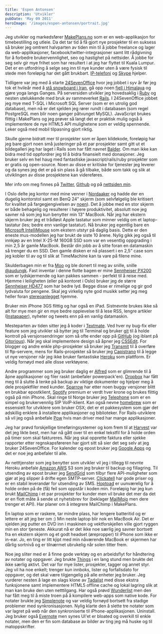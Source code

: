 ```yaml
---
title: 'Espen Antonsen'
description: 'Utvikler'
pubDate: 'May 09 2011'
heroImage: '/images/espen-antonsen/portrait.jpg'
---
```







<Question1/>


<p>
Jeg utvikler og markedsfører <a href="http://makeplans.no">MakePlans.no</a> som er en web-applikasjon for timebestilling og utleie. 
Da det tar tid å få gjort nye prosjekter til en suksess så bruker jeg omtrent halvparten av tiden min 
til å jobbe freelance og lager da web-applikasjoner, facebook/twitter-integrasjoner samt litt 
rådgivning for å forbedre brukervennlighet, seo og hastighet på nettsider. Å jobbe for seg selv gir mye 
frihet som har resultert i at jeg har flyttet til Kuala Lumpur. Det er en utfordring å selge seg inn til 
nye kunder uten å være fysisk til stede men foreløpig har det gått brukbart. <a href="http://oyatel.no">IP-telefoni</a> og <a href="http://skype.com">Skype</a> hjelper.
</p>

<p>
Tidligere var jeg med å starte <a href="http://24sevenoffice.no">24SevenOffice</a> hvor jeg jobbet i syv år før jeg tok et hvileår med å 
<a href="http://photos.inspired.no/collections/1-iran/albums/1-dizin">stå snowboard i Iran</a>, gå opp noen <a href="http://travel.inspired.no/annapurna-circuit-trek">fjell i Himalaya</a> og gjøre yoga langs Ganges. 
På serversiden utvikler jeg hovedsaklig i <a href="http://ruby-lang.org">Ruby</a> og nesten utelukkende med bruk av rammeverket <a href="http://rubyonrails.org">Rails</a>. 
I 24SevenOffice jobbet jeg mye med T-SQL i Microsoft SQL Server (som er en utrolig god database), 
men nå er det sjelden jeg rører rundt i databasen (som regel PostgreSQL men blir noen ganger påtvunget MySQL). 
JavaScript brukes flittig i MakePlans og jeg prøver så langt det er praktisk mulig også å implementere 
de nye HTML5 API mulighetene som er veldig spennende. Leker også med mobil tilpasning gjort riktig.
</p>

<p>
Skulle gjerne bidratt mer til prosjekter som er åpen kildekode, foreløpig har jeg bare gjort noen 
små justeringer på et par prosjekter samt gitt ut et bildegalleri jeg har laget i Rails som har fått navnet 
<a href="http://balderapp.com">Balder</a>. Om man ikke kan bidra med tid oppfordrer jeg til å bidra finansielt med donasjoner. 
Jeg bruker selv en hel haug med fantastiske javascript/rails/ruby prosjekter som er gratis og open-source. 
Noen av disse er kritiske for tjenester jeg leverer og da synes jeg det er på sin plass å gå tilbake, både 
som takk og slik at utviklingen av disse prosjektene kan videreføres.
</p>

<p>
Mer info om meg finnes på <a href="http://twitter.com/EspenAntonsen">Twitter</a>, <a href="http://github.com/espen">Github</a> og på <a href="http://inspired.no">nettsiden min</a>.
</p>

<Question2/>

<p>
I Oslo delte jeg kontor med mine venner i <a href="http://nordaaker.no">Nordaaker</a> og hadde der en dugelig kontorstol samt en BenQ 24" 
skjerm (som selvfølgelig ble kritisert for kvalitet på fargegjengivelsen av <a href="http://twitter.com/arne">noen</a>). 
Det å jobbe med en stor skjerm er både behagelig og resulterer i høyere produktivitet, absolutt noe jeg 
savner nå som jeg kun benytter min 13" MacBook. Når jeg har ekstern skjerm bruker jeg et trådløst 
Apple tastatur som minner veldig om et laptop-tastatur (les; bedre enn vanlige tastatur). 
Nå bruker jeg egentlig bare en <a href="http://www.microsoft.com/hardware/en-us/p/intellimouse-explorer-3.0/B75-00113">Microsoft IntelliMouse</a> som ekstern utstyr på daglig basis. 
Dette er den eneste mus-modellen jeg har brukt de siste 10 årene. Nylig gikk jeg også til innkjøp av en 
Intel X-25-M 160GB SSD som var en vesentlig oppgrading i min 2,5 år gamle MacBook. 
Består din jobb av å sitte foran en datamaskin så trenger du en SSD. Den gamle disken er nå plassert i en 2,5" 
case som jeg kobler til av og til slik at TimeMachine kan ta vare på filene mine.
</p>

<p>
Skulderbagen min er fra <a href="http://www.moolight.com/alltogether.html">Moo</a> og ble donert til meg av snille, snille <a href="http://twitter.com/audungk">@audungk</a>. 
Fast inventar i denne flotte bagen er mine <a href="http://amazon.com/Sennheiser-PX200-Collapsible-High-Performance-Headphones/dp/B000089GN4">Sennheiser PX200</a> som er lydskjermende og kan pakkes sammen - 
perfekt til å reise med. Hjemme i leiligheten (eller på kontoret i Oslo) bruker jeg de større <a href="http://amazon.co.uk/Sennheiser-HD477-Headphones/dp/B00009QH7G">Sennheiser HD477</a> som har bedre lyd.
Begge disse er rimelige og gir god lydvaluta for pengene. Skal jeg virkelig nyte god musikk setter jeg meg heller foran <a href="http://www.audiophysic.de/yara_II_evolution/index_e.html">stereoanlegget</a> hjemme.
</p>

<p>
Bruker min iPhone 3GS flittig og har også en iPad. Sistnevnte brukes ikke så alt for mye men gir en mye 
bedre opplevelse til å lese RSS, lengre artikler (<a href="http://instapaper.com/">Instapaper</a>), nyheter og tweets enn på en vanlig datamaskin.
</p>

<Question3/>

<p>
Mesteparten av tiden sitter jeg å koder i <a href="http://macromates.com/">Textmate</a>. Ved hver ny bug-fix eller feature som jeg utvikler så bytter jeg til Terminal og 
bruker <a href="http://git-scm.com/">git</a> til å holde kontroll på versjonsendringer som så ofte ender opp på <a href="https://github.com/">GitHub</a> (og iblant på <a href="http://gitorious.org/">Gitorious</a>). 
Når jeg skal implementere design så åpner jeg <a href="http://macrabbit.com/cssedit/">CSSEdit</a>. For blogger og andre enkle php-prosjekter så bruker 
jeg <a href="http://panic.com/transmit/">Transmit</a> til å overføre til ftp-servere, mens for Rails-prosjekter så bruker jeg <a href="https://github.com/capistrano/capistrano">Capistrano</a> til å 
legge ut nye versjoner når jeg ikke bruker fantastiske <a href="http://heroku.com">Heroku</a> som plattform. Er veldig fornøyd med alle disse verktøyene.
</p>

<p>
Andre programmer som jeg bruker daglig er <a href="http://alfredapp.com">Alfred</a> som er glimrende til å åpne applikasjoner og filer raskt (anbefaler powerpack'en). 
<a href="http://dropbox.com">Dropbox</a> har fått meg til å slutte å tenke på backup av viktige dokumenter og hjelper meg å dele prosjektfiler med kunder. 
<a href="http://www.sparrowmailapp.com/">Sparrow</a> har etter noen buggy versjoner blitt en brukbar epostklient, <a href="http://www.spotify.com">Spotify</a> premium er verdt hver krone og 
brukes flittig også på min iPhone. Skal ringe til Norge bruker jeg <a href="http://www.tlphn.com/">Telephone</a> som er en simpel og 
brukervennlig SIP VoIP-klient. Kan også nevne <a href="http://mxcl.github.com/homebrew/">homebrew</a> som er essensielt for utviklere som bruker OSX; 
det er et pakkesystem som gjør det adskillig enklere å installere applikasjoner og biblioteker. For Rails-utviklere så vil jeg også anbefale <a href="http://pow.cx/">Pow</a> hvis man driver med har mange applikasjoner.
</p>

<p>
Jeg har prøvd forskjellige timeføringsystemer og kom frem til at <a href="http://www.getharvest.com/">Harvest</a> var det jeg likte best, men har nå gått over til en enkel tekstfil for å holde orden på timer som skal faktureres.
Når jeg skal opprette faktura eller sjekke rapporter etter regnskapsføreren har gjort sitt så sier det seg selv at jeg bruker 24SevenOffice. 
For kalender og epost bruker jeg <a href="http://www.google.com/apps/">Google Apps</a> og det er noe jeg anbefaler til alle.
</p>

<p>
Av netttjenster som jeg benytter som utvikler vil jeg i tillegg til nevnte Heroku anbefale <a href="http://aws.amazon.com/">Amazon AWS</a> S3 som jeg bruker til backup og fillagring. 
Til utsending av epost bruker jeg <a href="http://sendgrid.com/">SendGrid</a> som tilbyr flere API-muligheter som gjør at jeg slipper å drifte egen SMTP-server. 
<a href="http://www.clickatell.com/">Clickatell</a> har gode priser og er en stabil leverandør for utsending av SMS. 
<a href="http://hoptoadapp.com/">Hoptoad</a> er uunværelig for å holde orden på de (få) feil som oppstår i koden min. 
Foreløpig har jeg kun brukt <a href="http://mailchimp">MailChimp</a> i et par prosjekter for kunder men vil bruke det mer da det er en flott måte å sende ut nyhetsbrev for (beklager <a href="http://mailmojo.no/">MailMojo</a> men dere trenger et API). 
Har planer om å integrere MailChimp i MakePlans.
</p>


<Question4/>

<p>
En laptop som er raskere, tar mindre plass, har lengere batteritid og er lettere er alt jeg ber om :) 
Min neste laptop blir nok en MacBook Air. Det er sjelden jeg putter en DVD inn i maskinen og 
vektforskjellen ville gjort ryggen min en stor tjeneste. 
Akkurat nå er det ikke noe særlig jeg savner bortsett fra en ekstern skjerm og et 
godt headset (ørepropper) til iPhone som ikke er in-ear. Jo, en ting er litt kjipt med min nåværende MacBook er skjermen har dårlig sortnivå og er tilnærmet ubrukelig når solen titter frem.
</p>

<p>
Noe jeg sliter med er å finne gode verktøy og en arbeidsflyt for håndtering av notater og oppgaver. 
Jeg brukte <a href="http://culturedcode.com/things/">Things</a> i en lang stund men brukte det ikke særlig aktivt. Det var for mye lister, prosjekter, 
tagger og annet styr. Jeg vil ha noe enkelt; trenger kun innboks, lister og forfallsdato for oppgaver, og det skal være tilgjengelig 
på alle enheter jeg bruker. Jeg vurderer nesten å lage en slags klone av <a href="http://tadalist.com/">Tadalist</a> med disse ekstra 
funksjonene samt implementere HTML5 offline cache og lokal lagring slik at man kan bruke den uten netttilgang. 
Har også prøvd <a href="http://www.6wunderkinder.com/wunderlist/">Wunderlist</a> men den har fått meg til å miste troen på å kompilere web-apps som native kode. 
For notater brukte jeg <a href="http://simplenoteapp.com/">Simplenote</a> og var veldig fornøyd bortsett fra stadige problemer med synkronisasjonen. 
Nylig klarte den å slette tre notater som var lagret på web når den synkroniserte til iPhone-applikasjonen. Uninstall. 
Jeg bruker også <a href="http://www.evernote.com/">Evernote</a> men synes UI'et er bloated og overkill til enkle notater, 
men den er fin som database av bilder av ting jeg må huske og til matoppskrifter.
</p>